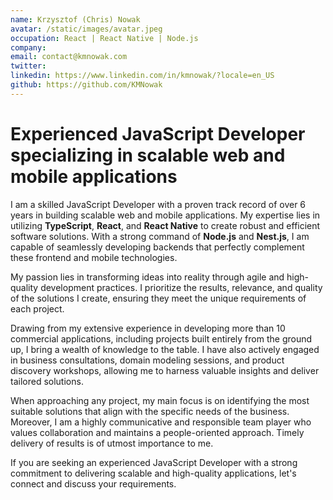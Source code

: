 ```yaml
---
name: Krzysztof (Chris) Nowak
avatar: /static/images/avatar.jpeg
occupation: React | React Native | Node.js
company:
email: contact@kmnowak.com
twitter:
linkedin: https://www.linkedin.com/in/kmnowak/?locale=en_US
github: https://github.com/KMNowak
---
```


# Experienced JavaScript Developer specializing in scalable web and mobile applications

I am a skilled JavaScript Developer with a proven track record of over 6 years in building scalable web and mobile applications.
My expertise lies in utilizing **TypeScript**, **React**, and **React Native** to create robust and efficient software solutions. With a strong command of **Node.js** and **Nest.js**, I am capable of seamlessly developing backends that perfectly complement these frontend and mobile technologies.

My passion lies in transforming ideas into reality through agile and high-quality development practices. I prioritize the results, relevance, and quality of the solutions I create, ensuring they meet the unique requirements of each project.

Drawing from my extensive experience in developing more than 10 commercial applications, including projects built entirely from the ground up, I bring a wealth of knowledge to the table. I have also actively engaged in business consultations, domain modeling sessions, and product discovery workshops, allowing me to harness valuable insights and deliver tailored solutions.

When approaching any project, my main focus is on identifying the most suitable solutions that align with the specific needs of the business. Moreover, I am a highly communicative and responsible team player who values collaboration and maintains a people-oriented approach. Timely delivery of results is of utmost importance to me.

If you are seeking an experienced JavaScript Developer with a strong commitment to delivering scalable and high-quality applications, let's connect and discuss your requirements.
